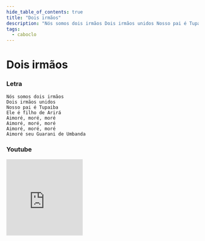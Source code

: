 ```yaml
---
hide_table_of_contents: true
title: "Dois irmãos"
description: "Nós somos dois irmãos Dois irmãos unidos Nosso pai é Tupaiba Ele é filho de Arirá Aimoré, moré, moré Aimoré, moré, moré Aimoré, moré, moré Aimoré seu Guarani de Umbanda"
tags:
  - caboclo
---
```


# Dois irmãos

### Letra

```text
Nós somos dois irmãos
Dois irmãos unidos
Nosso pai é Tupaiba
Ele é filho de Arirá
Aimoré, moré, moré
Aimoré, moré, moré
Aimoré, moré, moré
Aimoré seu Guarani de Umbanda
```

### Youtube

<iframe
  width="200"
  height="200"
  src="https://www.youtube.com/embed/9nzZwo3BIXo"
  title="YouTube video player"
  frameborder="0"
  allow="accelerometer; autoplay; clipboard-write; encrypted-media; gyroscope; picture-in-picture; web-share"
  referrerpolicy="strict-origin-when-cross-origin"
  allowfullscreen
></iframe>